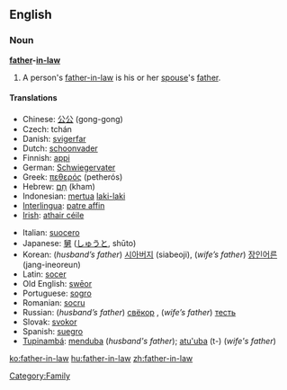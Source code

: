 ==English==

===Noun===
'''[[father]]-[[in-law]]'''
# A person's [[father-in-law]] is his or her [[spouse]]'s [[father]].

====Translations====
{{top}}
*Chinese: [[公公]] (gong-gong)
*Czech: tchán {{m}}
*Danish: [[svigerfar]] {{c}}
*Dutch: [[schoonvader]] {{m}}
*Finnish: [[appi]]
*German: [[Schwiegervater]] {{m}}
*Greek: [[πεθερός]] (petherós)
*Hebrew: [[חם|חָם]] (kham) {{m}}
*Indonesian: [[mertua]] [[laki-laki]]
*[[Interlingua]]: [[patre affin]]
*[[Irish]]: [[athair céile]]
{{mid}}
*Italian: [[suocero]] {{m}}
*Japanese: [[舅]] ([[しゅうと]], shūto)
*Korean: (''husband’s father'') [[시아버지]] (siabeoji), (''wife’s father'') [[장인어른]] (jang-ineoreun)
*Latin: [[socer]] {{m}}
*Old English: [[sweor|swēor]] {{m}}
*Portuguese: [[sogro]] {{m}}
*Romanian: [[socru]] {{m}}
*Russian: (''husband’s father'') [[свёкор]] {{m}}, (''wife’s father'') [[тесть]] {{m}}
*Slovak: [[svokor]] {{m}}
*Spanish: [[suegro]] {{m}}
*[[Tupinambá]]: [[menduba]] (''husband's father''); [[atu'uba]] (t-) (''wife's father'')
{{bottom}}

[[Category:Family]]

[[ko:father-in-law]]
[[hu:father-in-law]]
[[zh:father-in-law]]